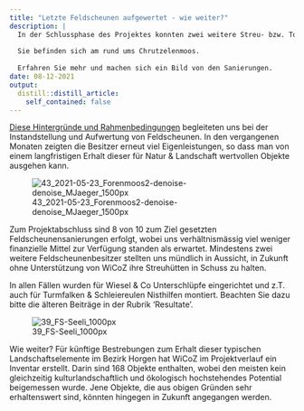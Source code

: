 ```yaml
---
title: "Letzte Feldscheunen aufgewertet - wie weiter?"
description: |
  In der Schlussphase des Projektes konnten zwei weitere Streu- bzw. Torfhütten in Stand gestellt und mit Strukturen für Wiesel & Co ausgestattet werden.
  
  Sie befinden sich am rund ums Chrutzelenmoos.
  
  Erfahren Sie mehr und machen sich ein Bild von den Sanierungen.
date: 08-12-2021
output:
  distill::distill_article:
    self_contained: false
---
```


[Diese Hintergründe und Rahmenbedingungen](/projekt-massnahmen/62-wir-unterstuetzen-die-instanstellung-/) begleiteten uns bei der Instandstellung und Aufwertung von Feldscheunen. 
In den vergangenen Monaten zeigten die Besitzer erneut viel Eigenleistungen, so dass man von einem langfristigen Erhalt dieser für Natur & Landschaft wertvollen Objekte ausgehen kann.

![43_2021-05-23_Forenmoos2-denoise-denoise_MJaeger_1500px](https://user-images.githubusercontent.com/49158554/128791183-69f69152-4a43-4ae4-aa13-73737174a43e.jpg)


Zum Projektabschluss sind 8 von 10 zum Ziel gesetzten Feldscheunensanierungen erfolgt, wobei uns verhältnismässig viel weniger finanzielle Mittel zur Verfügung standen als erwartet. 
Mindestens zwei weitere Feldscheunenbesitzer stellten uns mündlich in Aussicht, in Zukunft ohne Unterstützung von WiCoZ ihre Streuhütten in Schuss zu halten. 

In allen Fällen wurden für Wiesel & Co Unterschlüpfe eingerichtet und z.T. auch für Turmfalken & Schleiereulen Nisthilfen montiert. 
Beachten Sie dazu bitte die älteren Beiträge in der Rubrik 'Resultate'.

![39_FS-Seeli_1000px](https://user-images.githubusercontent.com/49158554/128788707-3dd05719-97b0-4dc3-a992-4b04f0a0c445.jpg)

Wie weiter? 
Für künftige Bestrebungen zum Erhalt dieser typischen Landschaftselemente im Bezirk Horgen hat WiCoZ im Projektverlauf ein Inventar erstellt. Darin sind 168 Objekte enthalten, wobei den meisten kein gleichzeitig kulturlandschaftlich und ökologisch hochstehendes Potential beigemessen wurde. Jene Objekte, die aus obigen Gründen sehr erhaltenswert sind, könnten hingegen in Zukunft angegangen werden. 
